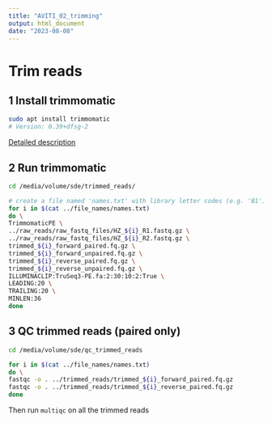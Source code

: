 ```yaml
---
title: "AVITI_02_trimming"
output: html_document
date: "2023-08-08"
---
```

# Trim reads
## 1 Install trimmomatic
```bash
sudo apt install trimmomatic
# Version: 0.39+dfsg-2
```
[Detailed description](http://www.usadellab.org/cms/?page=trimmomatic)

## 2 Run trimmomatic
```bash
cd /media/volume/sde/trimmed_reads/

# create a file named 'names.txt' with library letter codes (e.g. 'B1') in each row
for i in $(cat ../file_names/names.txt)
do \
TrimmomaticPE \
../raw_reads/raw_fastq_files/HZ_${i}_R1.fastq.gz \
../raw_reads/raw_fastq_files/HZ_${i}_R2.fastq.gz \
trimmed_${i}_forward_paired.fq.gz \
trimmed_${i}_forward_unpaired.fq.gz \
trimmed_${i}_reverse_paired.fq.gz \
trimmed_${i}_reverse_unpaired.fq.gz \
ILLUMINACLIP:TruSeq3-PE.fa:2:30:10:2:True \
LEADING:20 \
TRAILING:20 \
MINLEN:36
done
```

## 3 QC trimmed reads (paired only)
```bash
cd /media/volume/sde/qc_trimmed_reads

for i in $(cat ../file_names/names.txt)
do \
fastqc -o . ../trimmed_reads/trimmed_${i}_forward_paired.fq.gz
fastqc -o . ../trimmed_reads/trimmed_${i}_reverse_paired.fq.gz
done
```

Then run ```multiqc``` on all the trimmed reads
